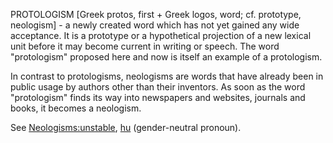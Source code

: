 PROTOLOGISM  [Greek protos, first + Greek logos, word; cf. prototype,  neologism] - a newly created word which has not yet gained any wide acceptance. It is a prototype or a hypothetical projection of a  new lexical unit before it may become current in writing or speech.  The word "protologism" proposed here and now is itself an example of a protologism. 

In contrast to protologisms, neologisms are words that have already been in public usage  by  authors other than their inventors. As soon as the word "protologism" finds its way into newspapers and websites, journals and books, it becomes a neologism.  

See [[Neologisms:unstable]], [[hu]] (gender-neutral pronoun).